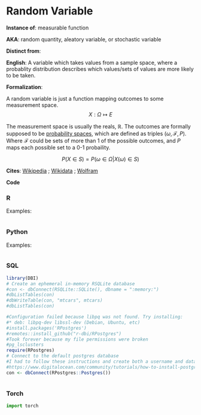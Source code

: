# Random Variable

**Instance of**: measurable function

**AKA**: random quantity, aleatory variable, or stochastic variable

**Distinct from**: 

**English**: A variable which takes values from a sample space, where a probablity distribution describes which values/sets of values are more likely to be taken.

**Formalization**:

A random variable is just a function mapping outcomes to some measurement space.
$$ 
X:\Omega \mapsto E
$$

::: {.column-margin}
The measurement space is usually the reals, $\mathbb{R}$. The outcomes are formally supposed to be [probability spaces](https://en.wikipedia.org/wiki/Probability_space), which are defined as triples $(\omega, \mathcal{F}, P)$. Where $\mathcal{F}$ could be sets of more than 1 of the possible outcomes, and $P$ maps each possible set to a 0-1 probaility.
:::



$$ 
P(X \in S)=P({\omega\in \Omega| X(\omega) \in S})
$$


    
**Cites**: [Wikipedia](https://en.wikipedia.org/wiki/Random_variable) ; [Wikidata]() ; [Wolfram]()
  
**Code**
    
::: panel-tabset
  
### R
[]()
  
Examples:
    
```r
```


### Python

[]()

Examples:
  
```python
```


### SQL

[]()

```r
library(DBI)
# Create an ephemeral in-memory RSQLite database
#con <- dbConnect(RSQLite::SQLite(), dbname = ":memory:")
#dbListTables(con)
#dbWriteTable(con, "mtcars", mtcars)
#dbListTables(con)

#Configuration failed because libpq was not found. Try installing:
#* deb: libpq-dev libssl-dev (Debian, Ubuntu, etc)
#install.packages('RPostgres')
#remotes::install_github("r-dbi/RPostgres")
#Took forever because my file permissions were broken
#pg_lsclusters
require(RPostgres)
# Connect to the default postgres database
#I had to follow these instructions and create both a username and database that matched my ubuntu name
#https://www.digitalocean.com/community/tutorials/how-to-install-postgresql-on-ubuntu-20-04-quickstart
con <- dbConnect(RPostgres::Postgres())

```

```sql
```

### Torch

```python
import torch

```

:::
